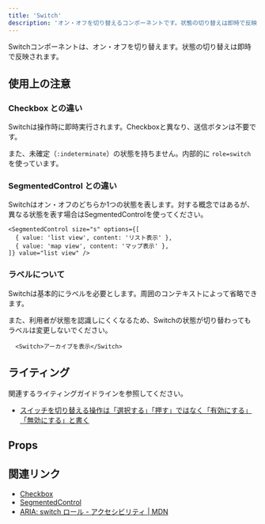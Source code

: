 ```yaml
---
title: 'Switch'
description: 'オン・オフを切り替えるコンポーネントです。状態の切り替えは即時で反映されます。'
---
```



Switchコンポーネントは、オン・オフを切り替えます。状態の切り替えは即時で反映されます。

<ComponentStory name="Switch" />

## 使用上の注意

### Checkbox との違い

Switchは操作時に即時実行されます。Checkboxと異なり、送信ボタンは不要です。

また、未確定（`:indeterminate`）の状態を持ちません。内部的に `role=switch` を使っています。

### SegmentedControl との違い

Switchはオン・オフのどちらか1つの状態を表します。対する概念ではあるが、異なる状態を表す場合はSegmentedControlを使ってください。

```tsx editable
<SegmentedControl size="s" options={[
  { value: 'list view', content: 'リスト表示' },
  { value: 'map view', content: 'マップ表示' },
]} value="list view" />
```

### ラベルについて

Switchは基本的にラベルを必要とします。周囲のコンテキストによって省略できます。

また、利用者が状態を認識しにくくなるため、Switchの状態が切り替わってもラベルは変更しないでください。

```tsx editable
  <Switch>アーカイブを表示</Switch>
```

## ライティング
関連するライティングガイドラインを参照してください。
- [スイッチを切り替える操作は「選択する」「押す」ではなく「有効にする」「無効にする」と書く](/products/contents/idiomatic-usage/action/#use-enable-disable-for-flipping-the-switch)

## Props

<ComponentPropsTable name="Switch" />

## 関連リンク

* [Checkbox](/products/components/check-box/)
* [SegmentedControl](/products/components/segmented-control/)
* [ARIA: switch ロール - アクセシビリティ | MDN](https://developer.mozilla.org/ja/docs/Web/Accessibility/ARIA/Roles/switch_role)
